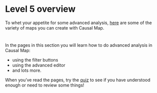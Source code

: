 #  Level 5 overview{#xlevel5}

To whet your appetite for some advanced analysis, [here](https://causalmap.app/gallery) are some of the variety of maps you can create with Causal Map.

# {#xlevel4}

In the pages in this section you will learn how to do advanced analysis in Causal Map: 

- using the filter buttons 
- using the advanced editor
- and lots more.

When you've read the pages, try the [quiz](https://causalmap.shinyapps.io/quizzes/#section-xlevel5) to see if you have understood enough or need to review some things! 

